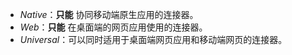 - _Native_：**只能** 协同移动端原生应用的连接器。
- _Web_：**只能** 在桌面端的网页应用使用的连接器。
- _Universal_：可以同时适用于桌面端网页应用和移动端网页的连接器。
